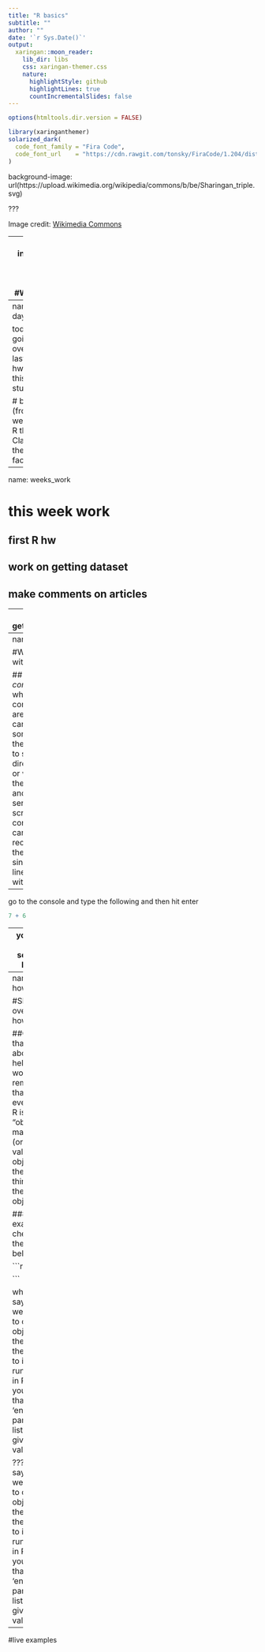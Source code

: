 ```yaml
---
title: "R basics"
subtitle: ""  
author: ""
date: '`r Sys.Date()`'
output:
  xaringan::moon_reader:
    lib_dir: libs
    css: xaringan-themer.css
    nature:
      highlightStyle: github
      highlightLines: true
      countIncrementalSlides: false
---
```


```r
options(htmltools.dir.version = FALSE)
```

```r
library(xaringanthemer)
solarized_dark(
  code_font_family = "Fira Code",
  code_font_url    = "https://cdn.rawgit.com/tonsky/FiraCode/1.204/distr/fira_code.css"
)
```

background-image: url(https://upload.wikimedia.org/wikipedia/commons/b/be/Sharingan_triple.svg)

???

Image credit: [Wikimedia Commons](https://commons.wikimedia.org/wiki/File:Sharingan_triple.svg)

---
name: intro_slide
class: center, middle
#Why use R

## - It is more than just a way to run statistics. you can make nice figures, run computer simulations, create interactive apps, and even make a website!

## - difference between a car and a bus

---
name: day_overview

today we are going to go over some of last week's hw and begin this weeks stuff

# basics (from last week)
# How R thinks
# Classes and the dreaded factors



---
name: weeks_work

# this week work

## first R hw
## work on getting dataset
## make comments on articles



---
name: getting_help

#No one knows everything about R. i often Google the same issue many times since i forget.  A great place to look for help is **Stack Overflow**

---
name: setup

#Working with R

## The *console* is where commands are run. you can write something in the console to speak directly to R, or write in the *source* and then send the script to the console. You can recognize the console since every lines starts with a '>'

--

go to the console and type the following and then hit enter

```r
7 + 6
```

---
you should see something like this:

> 7 + 6
[1] 13

note the [1], which tells you the line #. this becomes useful later on. also note it told you that 7 + 6 = 13. congrats! you just turned your expensive computer into a $5 calulator

---
name: how_R_thinks

#Short overview of how R works

##One way that i think about R that helps me to work it is to remember that everything in R is an "object."  we make objects (or  assign values to objects) and then do things to these objects.  

###for example check out the code below

```r
a <- 4

```

what this says is that we are going to create the object 'a' and then assign the value '4' to it. if you run the code in R Studio you will see that the 'environment'  panel now lists 'a' and gives its value. 

???
what this says is that we are going to create the object 'a' and then assign the value '4' to it. if you run the code in R Studio you will see that the 'environment'  panel now lists 'a' and gives its value. 

---

#live examples
